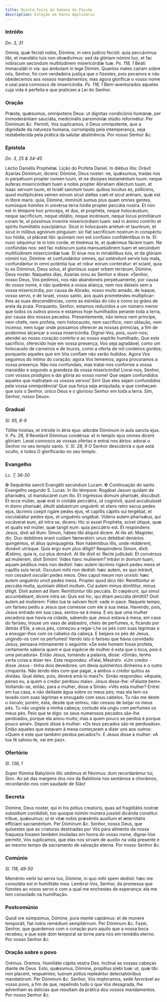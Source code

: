 ```yaml
---
title: Quinta-feira da Semana da Paixão
description: Estação em Santo Apolinário
---
```


### Intróito

_Dn. 3, 31_

<div class="grid grid-cols-2 gap-5">
  <span class="text-justify">
    Omnia, quæ fecísti nobis, Dómine, in vero judício fecísti: quia peccávimus
    tibi, et mandátis tuis non obœdívimus: sed da glóriam nómini tuo, et fac
    nobíscum secúndum multitúdinem misericórdiæ tuæ. <em>Ps. 118, 1</em> Beáti
    immaculáti in via: qui ámbulant in lege Dómini.
  </span>
  <span class="text-justify">
    Quantos males caíram sobre nós, Senhor, foi com verdadeira justiça que o
    fizestes, pois pecamos e não obedecemos aos vossos mandamentos; mas agora
    glorificai o vosso nome e usai para connosco de misericórdia.
    <em>Ps. 118, 1</em> Bem-aventurados aqueles cuja vida é perfeita e que praticam
    a Lei do Senhor.
  </span>
</div>

### Oração

<div class="grid grid-cols-2 gap-5">
  <span class="text-justify">
    Præsta, quǽsumus, omnípotens Deus: ut dígnitas condiciónis humánæ, per
    immoderántiam sauciáta, medicinális parsimóniæ stúdio reformétur. Per
    Dóminum <em>&c.</em>
  </span>
  <span class="text-justify">
    Permiti, Vos suplicamos, ó Deus omnipotente, que a dignidade da natureza
    humana, corrompida pela intemperança, seja restabelecida pela prática da
    salutar abstinência. Por nosso Senhor <em>&c.</em>
  </span>
</div>

### Epístola

_Dn. 3, 25 & 34-45_

<div class="grid grid-cols-2 gap-5">
  <span class="text-justify">Léctio Daniélis Prophétæ.</span>
  <span class="text-justify">Lição do Profeta Daniel.</span>
  <span class="text-justify">
    In diébus illis: Orávit Azarías Dóminum, dicens: Dómine, Deus noster: ne,
    quǽsumus, tradas nos in perpétuum propter nomen tuum, et ne díssipes
    testaméntum tuum: neque áuferas misericórdiam tuam a nobis propter Abraham
    diléctum tuum, et Isaac servum tuum, et Israël sanctum tuum: quibus locútus
    es, póllicens, quod multiplicáres semen eórum sicut stellas cœli et sicut
    arénam, quæ est in lítore maris: quia, Dómine, imminúti sumus plus quam
    omnes gentes, sumúsque húmiles in univérsa terra hódie propter peccáta
    nostra. Et non est in témpore hoc princeps, et dux, et prophéta, neque
    holocáustum, neque sacrifícium, neque oblátio, neque incénsum, neque locus
    primitiárum coram te, ut póssimus inveníre misericórdiam tuam: sed in ánimo
    contríto et spíritu humilitátis suscipiámur. Sicut in holocáusto aríetum et
    taurórum, et sicut in mílibus agnórum pínguium: sic fiat sacrifícium nostrum
    in conspéctu tuo hódie, ut pláceat tibi: quóniam non est confúsio
    confidéntibus in te. Et nunc séquimur te in toto corde, et timémus te, et
    quǽrimus fáciem tuam. Ne confúndas nos: sed fac nobíscum juxta mansuetúdinem
    tuam et secúndum multitúdinem misericórdiæ tuæ. Et érue nos in mirabílibus
    tuis, et da glóriam nómini tuo, Dómine: et confundántur omnes, qui osténdunt
    servis tuis mala, confundántur in omni poténtia tua: et robur eórum
    conterátur: et sciant, quia tu es Dóminus, Deus solus, et gloriósus super
    orbem terrárum, Dómine, Deus noster.
  </span>
  <span class="text-justify">
    Naqueles dias, Azarias orou ao Senhor e disse: «Senhor, nosso Deus, Vos
    pedimos, nos não abandoneis perpetuamente, por causa do vosso nome, e não
    quebreis a vossa aliança, nem nos deixeis sem a vossa misericórdia, por
    causa de Abraão, vosso muito amado, de Isaque, vosso servo, e de Israel,
    vosso santo, aos quais prometestes multiplicar-lhes as suas descendências,
    como as estrelas do céu e como os grãos de areia da praia. Porquanto,
    Senhor, estamos reduzidos a um número menor que todos os outros povos e
    estamos hoje humilhados perante toda a terra, por causa dos nossos pecados.
    Presentemente, não temos nem príncipe, nem chefe, nem profeta, nem
    holocausto, nem sacrifício, nem oblação, nem incenso, nem lugar onde
    possamos oferecer as nossas primícias, a fim de podermos alcançar a vossa
    misericórdia. Dignai-Vos, pois, ouvir-nos; atendei ao nosso coração contrito
    e ao nosso espírito humilhado. Que este sacrifício, oferecido hoje em vossa
    presença, Vos seja agradável, como um holocausto de carneiros e de touros,
    como a oferta de mil cordeiros gordos; porquanto aqueles que em Vós confiam
    não serão iludidos. Agora Vos seguimos do íntimo do coração; agora Vos
    tememos; agora procuramos a vossa presença. Não nos confundais, mas
    tratai-nos conforme a vossa mansidão e segundo a grandeza da vossa
    misericórdia! Livrai-nos, Senhor, com vossos prodígios e dai glória ao vosso
    nome! Que sejam confundidos aqueles que maltratam os vossos servos! Sim! Que
    eles sejam confundidos pela vossa omnipotência! Que sua força seja
    aniquilada; e que conheçam que sois o Senhor, único Deus e o glorioso Senhor
    em toda a terra. Sim, Senhor, nosso Deus».
  </span>
</div>

### Gradual

_Sl. 95, 8-9_

<div class="grid grid-cols-2 gap-5">
  <span class="text-justify">
    Tóllite hóstias, et introíte in átria ejus: adoráte Dóminum in aula sancta
    ejus. V. <em>Ps. 28, 9</em> Revelávit Dóminus condénsa: et in templo ejus
    omnes dicent glóriam.
  </span>
  <span class="text-justify">
    Levai convosco as vossas ofertas e entrai nos átrios: adorai o Senhor no seu
    templo santo. V. <em>Sl. 28, 9</em> O Senhor descobrirá o que está oculto, e
    todos O glorificarão no seu templo.
  </span>
</div>

### Evangelho

_Lc. 7, 36-50_

<div class="grid grid-cols-2 gap-5">
  <span class="text-justify">
    <span class="text-red-500">&#10016;</span> Sequéntia sancti Evangélii
    secúndum Lucam.
  </span>
  <span class="text-justify">
    <span class="text-red-500">&#10016;</span> Continuação do santo Evangelho
    segundo S. Lucas.
  </span>
  <span class="text-justify">
    In illo témpore: Rogábat Jesum quidam de pharisǽis, ut manducáret cum illo.
    Et ingréssus domum pharisǽi, discúbuit. Et ecce múlier, quæ erat in civitáte
    peccátrix, ut cognóvit, quod accubuísset in domo pharisǽi, áttulit
    alabástrum unguénti: et stans retro secus pedes ejus, lácrimis coepit rigáre
    pedes ejus, et capíllis cápitis sui tergébat, et osculabátur pedes ejus, et
    unguénto ungébat. Videns autem pharisǽus, qui vocáverat eum, ait intra se,
    dicens: Hic si esset Prophéta, sciret útique, quæ et qualis est múlier, quæ
    tangit eum: quia peccátrix est. Et respóndens Jesus, dixit ad illum: Simon,
    hábeo tibi áliquid dícere. At ille ait: Magíster, dic. Duo debitóres erant
    cuidam fæneratóri: unus debébat denários quingéntos, et álius quinquagínta.
    Non habéntibus illis, unde rédderent, donávit utrísque. Quis ergo eum plus
    díligit? Respóndens Simon, dixit: Æstimo, quia is, cui plus donávit. At ille
    dixit ei: Recte judicásti. Et convérsus ad mulíerem, dixit Simóni: Vides
    hanc mulíierem? Intrávi in domum tuam, aquam pédibus meis non dedísti: hæc
    autem lácrimis rigávit pedes meos et capíllis suis tersit. Osculum mihi non
    dedísti: hæc autem, ex quo intrávit, non cessávit osculári pedes meos. Oleo
    caput meum non unxísti: hæc autem unguénto unxit pedes meos. Propter quod
    dico tibi: Remittúntur ei peccáta multa, quóniam diléxit multum. Cui autem
    minus dimíttitur, minus díligit. Dixit autem ad illam: Remittúntur tibi
    peccáta. Et cœpérunt, qui simul accumbébant, dícere intra se: Quis est hic,
    qui étiam peccáta dimíttit? Dixit autem ad mulíerem: Fides tua te salvam
    fecit: vade in pace.
  </span>
  <span class="text-justify">
    Naquele tempo, um fariseu pediu a Jesus que comesse com ele à sua mesa.
    Havendo, pois, Jesus entrado em sua casa, sentou-se à mesa. E eis que uma
    mulher pecadora que havia na cidade, sabendo que Jesus estava à mesa, em
    casa do fariseu, trouxe um vaso de alabastro, cheio de perfumes, e, ficando
    por detrás d’Ele, a seus pés, começou a regar-Lhe os pés com suas lágrimas e
    a enxugar-lhos com os cabelos da cabeça. E beijava os pés de Jesus,
    ungindo-os com os perfumes! Vendo isto o fariseu que havia convidado Jesus,
    pensava intimamente o seguinte: «Se este homem fosse profeta, certamente
    saberia quem e que espécie de mulher é esta que o toca, pois é uma
    pecadora». Então Jesus, tomando a palavra, disse: «Simão, tenho certa coisa
    a dizer-te». Este respondeu: «Falai, Mestre!». «Um credor - disse Jesus -
    tinha dois devedores: um devia quinhentos dinheiros e o outro cinquenta. Não
    tendo eles com que pagar, a ambos o credor quitou as dívidas. Qual deles,
    pois, deverá amá-lo mais?». Simão respondeu: «Aquele, penso eu, a quem o
    credor perdoou mais». Jesus disse-lhe: «Falaste bem». Voltando-se, então,
    para a mulher, disse a Simão: «Vês esta mulher? Entrei em tua casa, e não
    deitaste água sobre os meus pés; mas ela tem-os lavado com suas lágrimas e
    enxugado com seus cabelos. Tu não me deste o ósculo; porém, esta, desde que
    entrou, não cessou de beijar os meus pés. Tu não ungiste a minha cabeça;
    contudo ela ungiu com perfumes os meus pés. Pelo que te digo: os seus
    numerosos pecados são-lhe perdoados, porque ela amou muito; mas a quem pouco
    se perdoa é porque pouco ama!». Depois disse à mulher: «Os teus pecados
    são-te perdoados». Então aqueles que estavam à mesa começaram a dizer uns
    aos outros: «Quem é este que também perdoa pecados?». E Jesus disse à
    mulher: «A tua fé salvou-te, vai em paz».
  </span>
</div>

### Ofertório

_Sl. 136, 1_

<div class="grid grid-cols-2 gap-5">
  <span class="text-justify">
    Super flúmina Babylónis illic sédimus et flévimus: dum recordarémur tui,
    Sion.
  </span>
  <span class="text-justify">
    Ao pé das margens dos rios da Babilónia nos sentámos e chorámos,
    recordando-nos com saudade de Sião!
  </span>
</div>

### Secreta

<div class="grid grid-cols-2 gap-5">
  <span class="text-justify">
    Dómine, Deus noster, qui in his pótius creatúris, quas ad fragilitátis
    nostræ subsídium condidísti, tuo quoque nómini múnera jussísti dicánda
    constítui: tríbue, quǽsumus; ut et vitæ nobis præséntis auxílium et
    æternitátis effíciant sacraméntum. Per Dóminum <em>&c.</em>
  </span>
  <span class="text-justify">
    Senhor, nosso Deus, que quisestes que as criaturas destinadas por Vós para
    alimento da nossa fraqueza fossem também imoladas em honra do vosso nome,
    dignai-Vos permitir, Vos suplicamos, que elas nos sirvam de auxílio na vida
    presente e ao mesmo tempo de sacramento de salvação eterna. Por nosso Senhor
    <em>&c.</em>
  </span>
</div>

### Comúnio

_Sl. 118, 49-50_

<div class="grid grid-cols-2 gap-5">
  <span class="text-justify">
    Meménto verbi tui servo tuo, Dómine, in quo mihi spem dedísti: hæc me
    consoláta est in humilitáte mea.
  </span>
  <span class="text-justify">
    Lembrai-Vos, Senhor, da promessa que fizestes ao vosso servo e com a qual me
    enchestes de esperança: ela me tem consolado na humilhação.
  </span>
</div>

### Postcomúnio

<div class="grid grid-cols-2 gap-5">
  <span class="text-justify">
    Quod ore súmpsimus, Dómine, pura mente capiámus: et de munere temporáli,
    fiat nobis remédium sempitérnum. Per Dóminum <em>&c.</em>
  </span>
  <span class="text-justify">
    Fazei, Senhor, que guardemos com o coração puro aquilo que a nossa boca
    recebeu; e que este dom temporal se torne para nós em remédio eterno. Por
    nosso Senhor <em>&c.</em>
  </span>
</div>

### Oração sobre o povo

<div class="grid grid-cols-2 gap-5">
  <span class="text-red-500 text-center">Orémus.</span>
  <span class="text-red-500 text-center">Oremos.</span>
  <span class="text-justify">Humiliáte cápita vestra Deo.</span>
  <span class="text-justify">Inclinai as vossas cabeças diante de Deus.</span>
  <span class="text-justify">
    Esto, quǽsumus, Dómine, propítius plebi tuæ: ut, quæ tibi non placent,
    respuéntes; tuórum pótius repleántur delectatiónibus mandatórum. Per Dóminum
    <em>&c.</em>
  </span>
  <span class="text-justify">
    Senhor, Vos imploramos, sede favorável ao vosso povo, a fim de que,
    repelindo tudo o que Vos desagrada, lhe advenham as delícias que resultam da
    prática dos vossos mandamentos. Por nosso Senhor <em>&c.</em>
  </span>
</div>
